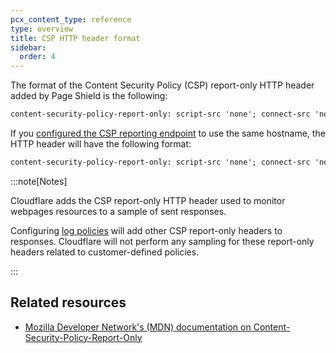 ```yaml
---
pcx_content_type: reference
type: overview
title: CSP HTTP header format
sidebar:
  order: 4
---
```



The format of the <GlossaryTooltip term="content security policy (CSP)">Content Security Policy (CSP)</GlossaryTooltip> report-only HTTP header added by Page Shield is the following:

```txt
content-security-policy-report-only: script-src 'none'; connect-src 'none'; report-uri https://csp-reporting.cloudflare.com/cdn-cgi/script_monitor/report?<QUERY_STRING>
```

If you [configured the CSP reporting endpoint](/page-shield/reference/settings/#csp-reporting-endpoint) to use the same hostname, the HTTP header will have the following format:

```txt
content-security-policy-report-only: script-src 'none'; connect-src 'none'; report-uri <YOUR_HOSTNAME>/cdn-cgi/script_monitor/report?<QUERY_STRING>
```

:::note[Notes]

Cloudflare adds the CSP report-only HTTP header used to monitor webpages resources to a sample of sent responses.

Configuring [log policies](/page-shield/policies/) will add other CSP report-only headers to responses. Cloudflare will not perform any sampling for these report-only headers related to customer-defined policies.

:::

## Related resources

- [Mozilla Developer Network's (MDN) documentation on Content-Security-Policy-Report-Only](https://developer.mozilla.org/en-US/docs/Web/HTTP/Headers/Content-Security-Policy-Report-Only)
